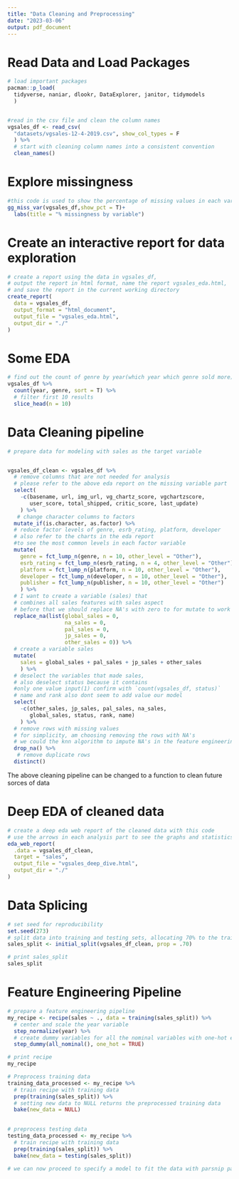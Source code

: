 ```yaml
---
title: "Data Cleaning and Preprocessing"
date: "2023-03-06"
output: pdf_document
---
```




# Read Data and Load Packages
```r
# load important packages
pacman::p_load(
  tidyverse, naniar, dlookr, DataExplorer, janitor, tidymodels
  )


#read in the csv file and clean the column names
vgsales_df <- read_csv(
  "datasets/vgsales-12-4-2019.csv", show_col_types = F
  ) %>%   
  # start with cleaning column names into a consistent convention
  clean_names()
```

# Explore missingness
```r
#this code is used to show the percentage of missing values in each variable
gg_miss_var(vgsales_df,show_pct = T)+
  labs(title = "% missingness by variable")


```

# Create an interactive report for  data  exploration
```r
# create a report using the data in vgsales_df, 
# output the report in html format, name the report vgsales_eda.html, 
# and save the report in the current working directory
create_report(
  data = vgsales_df, 
  output_format = "html_document", 
  output_file = "vgsales_eda.html", 
  output_dir = "./"
)

```

# Some EDA
```r
# find out the count of genre by year(which year which genre sold more)
vgsales_df %>% 
  count(year, genre, sort = T) %>% 
  # filter first 10 results
  slice_head(n = 10)
```



# Data Cleaning pipeline
```r
# prepare data for modeling with sales as the target variable


vgsales_df_clean <- vgsales_df %>%
  # remove columns that are not needed for analysis 
  # please refer to the above eda report on the missing variable part
  select(
    -c(basename, url, img_url, vg_chartz_score, vgchartzscore, 
       user_score, total_shipped, critic_score, last_update)
    ) %>% 
   # change character columns to factors
  mutate_if(is.character, as.factor) %>% 
  # reduce factor levels of genre, esrb_rating, platform, developer
  # also refer to the charts in the eda report 
  #to see the most common levels in each factor variable
  mutate(
    genre = fct_lump_n(genre, n = 10, other_level = "Other"),
    esrb_rating = fct_lump_n(esrb_rating, n = 4, other_level = "Other"),
    platform = fct_lump_n(platform, n = 10, other_level = "Other"),
    developer = fct_lump_n(developer, n = 10, other_level = "Other"),
    publisher = fct_lump_n(publisher, n = 10, other_level = "Other")
    ) %>% 
  # I want to create a variable (sales) that 
  # combines all sales features with sales aspect
  # before that we should replace NA's with zero to for mutate to work
  replace_na(list(global_sales = 0,
                  na_sales = 0,
                  pal_sales = 0,
                  jp_sales = 0, 
                  other_sales = 0)) %>% 
  # create a variable sales
  mutate(
    sales = global_sales + pal_sales + jp_sales + other_sales
    ) %>% 
  # deselect the variables that made sales, 
  # also deselect status because it contains 
  #only one value input(1) confirm with `count(vgsales_df, status)`
  # name and rank also dont seem to add value our model
  select(
    -c(other_sales, jp_sales, pal_sales, na_sales, 
       global_sales, status, rank, name)
    ) %>% 
  # remove rows with missing values 
  # for simplicity, am choosing removing the rows with NA's
  # we could the knn algorithm to impute NA's in the feature engineering recipe
  drop_na() %>% 
   # remove duplicate rows
  distinct()
```


The above cleaning pipeline can be changed to a 
function to clean future sorces of data


# Deep EDA of cleaned data
```r
# create a deep eda web report of the cleaned data with this code
# use the arrows in each analysis part to see the graphs and statistics
eda_web_report(
  .data = vgsales_df_clean, 
  target = "sales", 
  output_file = "vgsales_deep_dive.html", 
  output_dir = "./"
)

```

# Data Splicing
```r
# set seed for reproducibility
set.seed(273)
# split data into training and testing sets, allocating 70% to the training set
sales_split <- initial_split(vgsales_df_clean, prop = .70)

# print sales_split
sales_split
```

# Feature Engineering Pipeline
```r
# prepare a feature engineering pipeline
my_recipe <- recipe(sales ~ ., data = training(sales_split)) %>% 
  # center and scale the year variable
  step_normalize(year) %>% 
  # create dummy variables for all the nominal variables with one-hot encoding
  step_dummy(all_nominal(), one_hot = TRUE)

# print recipe
my_recipe

# Preprocess training data
training_data_processed <- my_recipe %>% 
  # train recipe with training data
  prep(training(sales_split)) %>% 
  # setting new data to NULL returns the preprocessed training data
  bake(new_data = NULL)
  

# preprocess testing data
testing_data_processed <- my_recipe %>% 
  # train recipe with training data
  prep(training(sales_split)) %>% 
  bake(new_data = testing(sales_split))
  
# we can now proceed to specify a model to fit the data with parsnip package
```

